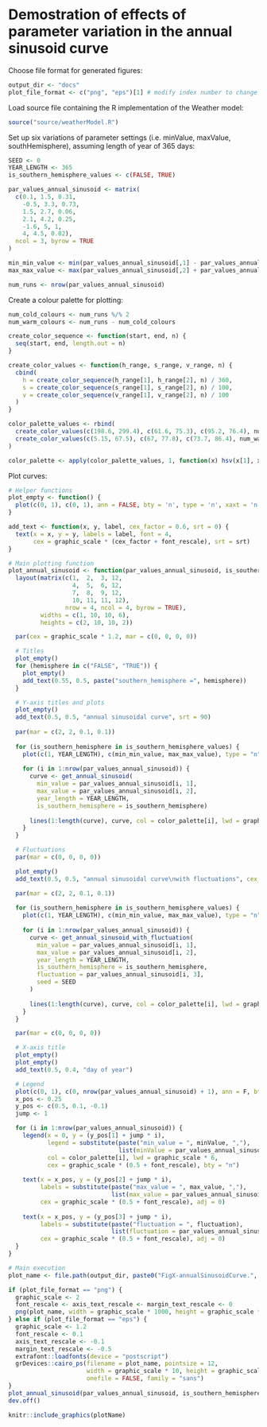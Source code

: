 # Demostration of effects of parameter variation in the annual sinusoid curve

Choose file format for generated figures:

```r
output_dir <- "docs"
plot_file_format <- c("png", "eps")[1] # modify index number to change format
```

Load source file containing the R implementation of the Weather model:

```r
source("source/weatherModel.R")
```

Set up six variations of parameter settings (i.e. minValue, maxValue, southHemisphere), assuming length of year of 365 days:

```r
SEED <- 0
YEAR_LENGTH <- 365
is_southern_hemisphere_values <- c(FALSE, TRUE)

par_values_annual_sinusoid <- matrix(
  c(0.1, 1.5, 0.31,
    -0.5, 3.3, 0.73,
    1.5, 2.7, 0.06,
    2.1, 4.2, 0.25,
    -1.6, 5, 1,
    4, 4.5, 0.02),
  ncol = 3, byrow = TRUE
)

min_min_value <- min(par_values_annual_sinusoid[,1] - par_values_annual_sinusoid[,3])
max_max_value <- max(par_values_annual_sinusoid[,2] + par_values_annual_sinusoid[,3])

num_runs <- nrow(par_values_annual_sinusoid)
```

Create a colour palette for plotting:

```r
num_cold_colours <- num_runs %/% 2
num_warm_colours <- num_runs - num_cold_colours

create_color_sequence <- function(start, end, n) {
  seq(start, end, length.out = n)
}

create_color_values <- function(h_range, s_range, v_range, n) {
  cbind(
    h = create_color_sequence(h_range[1], h_range[2], n) / 360,
    s = create_color_sequence(s_range[1], s_range[2], n) / 100,
    v = create_color_sequence(v_range[1], v_range[2], n) / 100
  )
}

color_palette_values <- rbind(
  create_color_values(c(198.6, 299.4), c(61.6, 75.3), c(95.2, 76.4), num_cold_colours),
  create_color_values(c(5.15, 67.5), c(67, 77.8), c(73.7, 86.4), num_warm_colours)
)

color_palette <- apply(color_palette_values, 1, function(x) hsv(x[1], x[2], x[3]))
```

Plot curves:

```r
# Helper functions
plot_empty <- function() {
  plot(c(0, 1), c(0, 1), ann = FALSE, bty = 'n', type = 'n', xaxt = 'n', yaxt = 'n')
}

add_text <- function(x, y, label, cex_factor = 0.6, srt = 0) {
  text(x = x, y = y, labels = label, font = 4, 
       cex = graphic_scale * (cex_factor + font_rescale), srt = srt)
}

# Main plotting function
plot_annual_sinusoid <- function(par_values_annual_sinusoid, is_southern_hemisphere_values, min_min_value, max_max_value) {
  layout(matrix(c(1,  2,  3, 12,
                  4,  5,  6, 12,
                  7,  8,  9, 12,
                  10, 11, 11, 12),
                nrow = 4, ncol = 4, byrow = TRUE),
         widths = c(1, 10, 10, 6),
         heights = c(2, 10, 10, 2))

  par(cex = graphic_scale * 1.2, mar = c(0, 0, 0, 0))

  # Titles
  plot_empty()
  for (hemisphere in c("FALSE", "TRUE")) {
    plot_empty()
    add_text(0.55, 0.5, paste("southern_hemisphere =", hemisphere))
  }

  # Y-axis titles and plots
  plot_empty()
  add_text(0.5, 0.5, "annual sinusoidal curve", srt = 90)
  
  par(mar = c(2, 2, 0.1, 0.1))
  
  for (is_southern_hemisphere in is_southern_hemisphere_values) {
    plot(c(1, YEAR_LENGTH), c(min_min_value, max_max_value), type = "n", xlab = "", ylab = "")
    
    for (i in 1:nrow(par_values_annual_sinusoid)) {
      curve <- get_annual_sinusoid(
        min_value = par_values_annual_sinusoid[i, 1],
        max_value = par_values_annual_sinusoid[i, 2],
        year_length = YEAR_LENGTH,
        is_southern_hemisphere = is_southern_hemisphere)
      
      lines(1:length(curve), curve, col = color_palette[i], lwd = graphic_scale * 3)
    }
  }

  # Fluctuations
  par(mar = c(0, 0, 0, 0))

  plot_empty()
  add_text(0.5, 0.5, "annual sinusoidal curve\nwith fluctuations", cex_factor = 0.5, srt = 90)

  par(mar = c(2, 2, 0.1, 0.1))
  
  for (is_southern_hemisphere in is_southern_hemisphere_values) {
    plot(c(1, YEAR_LENGTH), c(min_min_value, max_max_value), type = "n", xlab = "", ylab = "")
    
    for (i in 1:nrow(par_values_annual_sinusoid)) {
      curve <- get_annual_sinusoid_with_fluctuation(
        min_value = par_values_annual_sinusoid[i, 1],
        max_value = par_values_annual_sinusoid[i, 2],
        year_length = YEAR_LENGTH,
        is_southern_hemisphere = is_southern_hemisphere,
        fluctuation = par_values_annual_sinusoid[i, 3],
        seed = SEED
      )
      
      lines(1:length(curve), curve, col = color_palette[i], lwd = graphic_scale * 1)
    }
  }

  par(mar = c(0, 0, 0, 0))

  # X-axis title
  plot_empty()
  plot_empty()
  add_text(0.5, 0.4, "day of year")

  # Legend
  plot(c(0, 1), c(0, nrow(par_values_annual_sinusoid) + 1), ann = F, bty = 'n', type = 'n', xaxt = 'n', yaxt = 'n')
  x_pos <- 0.25
  y_pos <- c(0.5, 0.1, -0.1)
  jump <- 1

  for (i in 1:nrow(par_values_annual_sinusoid)) {
    legend(x = 0, y = (y_pos[1] + jump * i),
           legend = substitute(paste("min_value = ", minValue, ","),
                               list(minValue = par_values_annual_sinusoid[i, 1])),
           col = color_palette[i], lwd = graphic_scale * 6,
           cex = graphic_scale * (0.5 + font_rescale), bty = "n")
    
    text(x = x_pos, y = (y_pos[2] + jump * i),
         labels = substitute(paste("max_value = ", max_value, ","),
                             list(max_value = par_values_annual_sinusoid[i, 2])),
         cex = graphic_scale * (0.5 + font_rescale), adj = 0)
    
    text(x = x_pos, y = (y_pos[3] + jump * i),
         labels = substitute(paste("fluctuation = ", fluctuation),
                             list(fluctuation = par_values_annual_sinusoid[i, 3])),
         cex = graphic_scale * (0.5 + font_rescale), adj = 0)
  }
}

# Main execution
plot_name <- file.path(output_dir, paste0("FigX-annualSinusoidCurve.", plot_file_format))

if (plot_file_format == "png") {
  graphic_scale <- 2
  font_rescale <- axis_text_rescale <- margin_text_rescale <- 0
  png(plot_name, width = graphic_scale * 1000, height = graphic_scale * 600)
} else if (plot_file_format == "eps") {
  graphic_scale <- 1.2
  font_rescale <- 0.1
  axis_text_rescale <- -0.1
  margin_text_rescale <- -0.5
  extrafont::loadfonts(device = "postscript")
  grDevices::cairo_ps(filename = plot_name, pointsize = 12,
                      width = graphic_scale * 10, height = graphic_scale * 6,
                      onefile = FALSE, family = "sans")
}
plot_annual_sinusoid(par_values_annual_sinusoid, is_southern_hemisphere_values, min_min_value, max_max_value)
dev.off()
```

```r
knitr::include_graphics(plotName)
```
